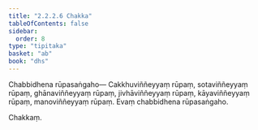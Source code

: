 ```yaml
---
title: "2.2.2.6 Chakka"
tableOfContents: false
sidebar:
  order: 8
type: "tipitaka"
basket: "ab"
book: "dhs"
---
```



<DynamicBreadcrumb />

<Division number="588" book="dhs" bookNo="29" page="154">

<Paragraph number="1216" book="dhs">
Chabbidhena rūpasaṅgaho—
</Paragraph>

<Paragraph number="1217" book="dhs">
Cakkhuviññeyyaṃ rūpaṃ, sotaviññeyyaṃ rūpaṃ, ghānaviññeyyaṃ rūpaṃ, jivhāviññeyyaṃ rūpaṃ, kāyaviññeyyaṃ rūpaṃ, manoviññeyyaṃ rūpaṃ.

</Paragraph>
</Division>

<Paragraph number="1218" type="center" book="dhs">
Evaṃ chabbidhena rūpasaṅgaho.

  
Chakkaṃ.
</Paragraph>